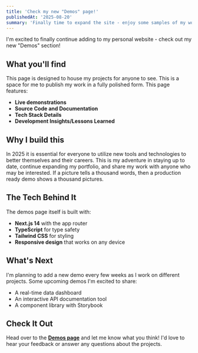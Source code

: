 ```yaml
---
title: 'Check my new "Demos" page!'
publishedAt: '2025-08-20'
summary: 'Finally time to expand the site - enjoy some samples of my work.'
---
```


I'm excited to finally continue adding to my personal website - check out my new "Demos" section!

## What you'll find

This page is designed to house my projects for anyone to see. This is a space for me to publish my work in a fully polished form. This page features:
- **Live demonstrations**
- **Source Code and Documentation**
- **Tech Stack Details**
- **Development Insights/Lessons Learned**

## Why I build this

In 2025 it is essential for everyone to utilize new tools and technologies to better themselves and their careers. This is my adventure in staying up to date, continue expanding my portfolio, and share my work with anyone who may be interested. If a picture tells a thousand words, then a production ready demo shows a thousand pictures.

## The Tech Behind It

The demos page itself is built with:
- **Next.js 14** with the app router
- **TypeScript** for type safety  
- **Tailwind CSS** for styling
- **Responsive design** that works on any device

## What's Next

I'm planning to add a new demo every few weeks as I work on different projects. Some upcoming demos I'm excited to share:
- A real-time data dashboard
- An interactive API documentation tool
- A component library with Storybook

## Check It Out

Head over to the [**Demos page**](/demos) and let me know what you think! I'd love to hear your feedback or answer any questions about the projects.